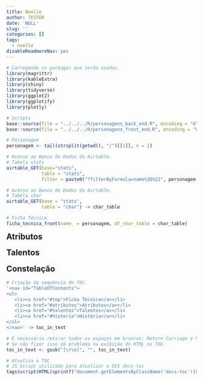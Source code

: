 ```yaml
---
title: Noelle
author: TESTER
date: 'NULL'
slug: ''
categories: []
tags:
  - noelle
disableReadmoreNav: yes
---
```



```r

# Carregando os packages que serão usados.
library(magrittr)
library(kableExtra)
library(shiny)
library(tidyverse)
library(ggplot2)
library(ggplotify)
library(plotly)

# Scripts
base::source(file = "../../../R/personagens_back_end.R", encoding = "UTF-8")
base::source(file = "../../../R/personagens_front_end.R", encoding = "UTF-8")

# Personagem
personagem <- tail(strsplit(getwd(), "/")[[1]], n = 1)

```

```r

# Acesso ao Banco de Dados do Airtable.
# Tabela stats
airtable_GET(base="stats",
             table = "stats",
             filter = paste0("?filterByFormula=name%3D%22", personagem,"%22")) -> stats

# Acesso ao Banco de Dados do Airtable.
# Tabela char
airtable_GET(base = "stats",
             table = "char") -> char_table
```

```r
# Ficha Técnica
ficha_tecnica_front(name_ = personagem, df_char_table = char_table)
```

<a name="atributos"><h2 style="padding-top: 60px; margin-top: -60px;" class="genshin_font">Atributos</h2></a>


<a name="talentos"><h2 style="padding-top: 60px; margin-top: -60px;" class="genshin_font">Talentos</h2></a>


<a name="constelacao"><h2 style="padding-top: 60px; margin-top: -60px;" class="genshin_font">Constelação</h2></a>



```r
# Criação da sequência do TOC.
'<nav id="TableOfContents">
<ul>
   <li><a href="#top">Ficha Técnica</a></li>
   <li><a href="#atributos">Atributos</a></li>
   <li><a href="#talentos">Talentos</a></li>
   <li><a href="#historia">História</a></li>
</ul>
</nav>' -> toc_in_text

# É necessário retirar todos os espaços em brancos: Return Carriage e Nova linhas.
# Se não fizer isso dá problema na exibição do HTML no TOC.
toc_in_text <- gsub("[\r\n]", "", toc_in_text)

# Atualiza o TOC
# JS Script utilizado para atualizar a DIV docs-toc
tags$script(HTML(sprintf("document.getElementsByClassName('docs-toc')[0].innerHTML = '%s';", toc_in_text)))
```
